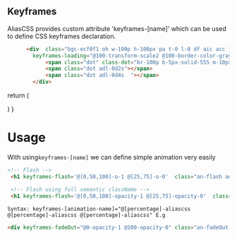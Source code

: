 ## Keyframes 
AliasCSS provides custom attribute  'keyframes-[name]' which can be used to define CSS keyframes declaration.

```html copy
      <div  class="bgc-ecf0f1 oh w-100p h-100px pa t-0 l-0 df aic acc jcc" 
        keyframes-loading="@100-transform-scale2 @100-border-color-gray600">
            <span class="dot" class-dot="br-100p b-5px-solid-555 m-10px an-loading adu-0d6s atf-eio ada aici "></span>
            <span class="dot adl-0d2s"></span>
            <span class="dot adl-0d4s  "></span>
        </div>
```
 
 
  return (
    <div className="mt32px df p32px pr">
        <div  class="bgc-ecf0f1 oh w100p h100p pa t0 l0 df aic acc jcc " 
        keyframes-loading="@100-tf-s2 @100-bc-gray600">
            <span class="dot" class-dot="br100p b5px-solid-555 m10px an-loading adu0d6s atf-eio ada aici "></span>
            <span class="dot adl0d2s"></span>
            <span class="dot adl0d4s  "></span>
        </div>
    </div>
  )
}

<Animation></Animation>

# Usage

With using`keyframes-[name]`  we can define simple animation very easily
```html copy
<!-- Flash -->
 <h1 keyframes-flash='@[0,50,100]-o-1 @[25,75]-o-0'  class="an-flash adu2s">Flash!</h1>

 <!-- Flash using full semantic className -->
 <h1 keyframes-flash='@[0,50,100]-opacity-1 @[25,75]-opacity-0'  class="animation-name-flash animation-duration-2s">Flash!</h1>

```
``
Syntax: keyframes-[animation-name]="@[percentage]-aliascss @[percentage]-aliascss @[percentage]-aliascss"
E.g
``

```html
<div keyframes-fadeOut="@0-opacity-1 @100-opacity-0" class="an-fadeOut adu-1s">Fade Out</div>
```

